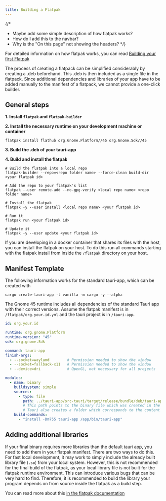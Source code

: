 ```yaml
---
title: Building a Flatpak
---
```


{/* 
- Maybe add some simple description of how flatpak works? 
- How do I add this to the navbar?
- Why is the "On this page" not showing the headers?
*/}

For detailed information on how flatpak works, you can read [Building your first Flatpak](https://docs.flatpak.org/en/latest/first-build.html)

The process of creating a flatpack can be simplified considerably by creating a .deb beforehand.
This .deb is then included as a single file in the flatpack.
Since additional dependencies and libraries of your app have to be added manually to the manifest of a flatpack, we cannot provide a one-click builder.

## General steps

**1. Install `flatpak` and `flatpak-builder`**

**2. Install the necessary runtime on your development machine or container**
```shell
flatpak install flathub org.Gnome.Platform//45 org.Gnome.Sdk//45
```

**3. Build the .deb of your tauri-app**

**4. Build and install the flatpak**
```shell
# Build the flatpak into a local repo
flatpak-builder --repo=<repo folder name> --force-clean build-dir <your flatpak id>

# Add the repo to your flatpak's list
flatpak --user remote-add --no-gpg-verify <local repo name> <repo folder name>

# Install the flatpak
flatpak -y --user install <local repo name> <your flatpak id>

# Run it
flatpak run <your flatpak id>

# Update it
flatpak -y --user update <your flatpak id>
```

If you are developing in a docker container that shares its files with the host, you can install the flatpak on your host.
To do this run all commands starting with the flatpak install from inside the `/flatpak` directory on your host.


## Manifest Template
The following information works for the standard tauri-app, which can be created with 
```shell
cargo create-tauri-app -t vanilla -m cargo -y --alpha
```
The Gnome 45 runtime includes all dependencies of the standard Tauri app with their correct versions.
Assume the flatpak manifest is in `/flatpak/org.your.id.yml` and the tauri project is in `/tauri-app`.

```yaml
id: org.your.id

runtime: org.gnome.Platform
runtime-version: "45"
sdk: org.gnome.Sdk

command: tauri-app
finish-args:
  - --socket=wayland        # Permission needed to show the window
  - --socket=fallback-x11   # Permission needed to show the window
  - --device=dri            # OpenGL, not necessary for all projects

modules:
  - name: binary
    buildsystem: simple
    sources:
      - type: file
        path: ../tauri-app/src-tauri/target/release/bundle/deb/tauri-app_0.1.0_amd64/data/usr/bin/tauri-app
        # This path points to the binary file which was created in the .deb bundle. 
        # Tauri also creates a folder which corresponds to the content of the unpacked .deb.
    build-commands:
      - "install -Dm755 tauri-app /app/bin/tauri-app"
```

## Adding additional libraries
If your final binary requires more libraries than the default tauri app, you need to add them in your flatpak manifest.
There are two ways to do this. For fast local development, it may work to simply include the already built library file (`.so`) from your local system.
However, this is not recommended for the final build of the flatpak, as your local library file is not built for the flatpak runtime environment. 
This can introduce various bugs that can be very hard to find.
Therefore, it is recommended to build the library your program depends on from source inside the flatpak as a build step.

You can read more about this [in the flatpak documentation](https://docs.flatpak.org/en/latest/dependencies.html#bundling)
